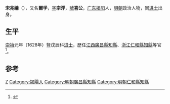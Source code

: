 '''宋兆禴'''（{{bd|1600年||1642年||catIdx=S宋}}），又名'''爾孚'''，[[表字|字]]'''宗浮'''，[[號|號]]'''喜公'''，[[广东|广东]][[揭阳|揭阳]]人，[[明朝|明朝]]政治人物，同[[进士|进士]]出身。

==生平==
[[崇禎|崇禎]]元年（1628年）豋戊辰科[[进士|进士]]，歷任[[江西|江西]][[廣昌縣|廣昌縣]][[知縣|知縣]]、[[浙江|浙江]][[仁和縣|仁和縣]][[知縣|知縣]]等官<ref>{{cite news|title=明朝潮州府文进士名录|url=http://zt.czonline.net/2010wenhua/txcr/chaorendongtai/kejiao/2010-12-02/31625.html|accessdate=2013-08-07|newspaper=潮州热线|archive-url=https://web.archive.org/web/20131004220414/http://zt.czonline.net/2010wenhua/txcr/chaorendongtai/kejiao/2010-12-02/31625.html|archive-date=2013-10-04|dead-url=yes}}</ref>。

==参考==
{{reflist}}

{{start box}}
{{s-off}}
{{s-before|[[何守中|何守中]]}}
{{s-title|明朝江西廣昌縣知縣|1630年－1632年}}
{{s-after|[[劉漢濬|劉漢濬]]}}
{{s-before|[[聶亮工|聶亮工]]}}
{{s-title|明朝[[仁和县|仁和县]][[知县|知县]]|1633年－1638年}}
{{s-after|[[吴培昌|吴培昌]]}}
{{end box}}

{{並稱|戊辰八賢|[[辜朝薦|辜朝薦]] - [[郭之奇|郭之奇]] - [[黃奇遇|黃奇遇]] - [[宋兆禴|宋兆禴]] - [[梁應龍|梁應龍]] - [[陳所獻|陳所獻]] - [[李士淳|李士淳]]}}
{{崇禎元年戊辰科殿試金榜}}

{{Authority control}}

{{DEFAULTSORT:Song宋}}
[[Category:宋姓|Z]]
[[Category:揭陽人|Category:揭陽人]]
[[Category:明朝廣昌縣知縣|Category:明朝廣昌縣知縣]]
[[Category:明朝仁和縣知縣|Category:明朝仁和縣知縣]]